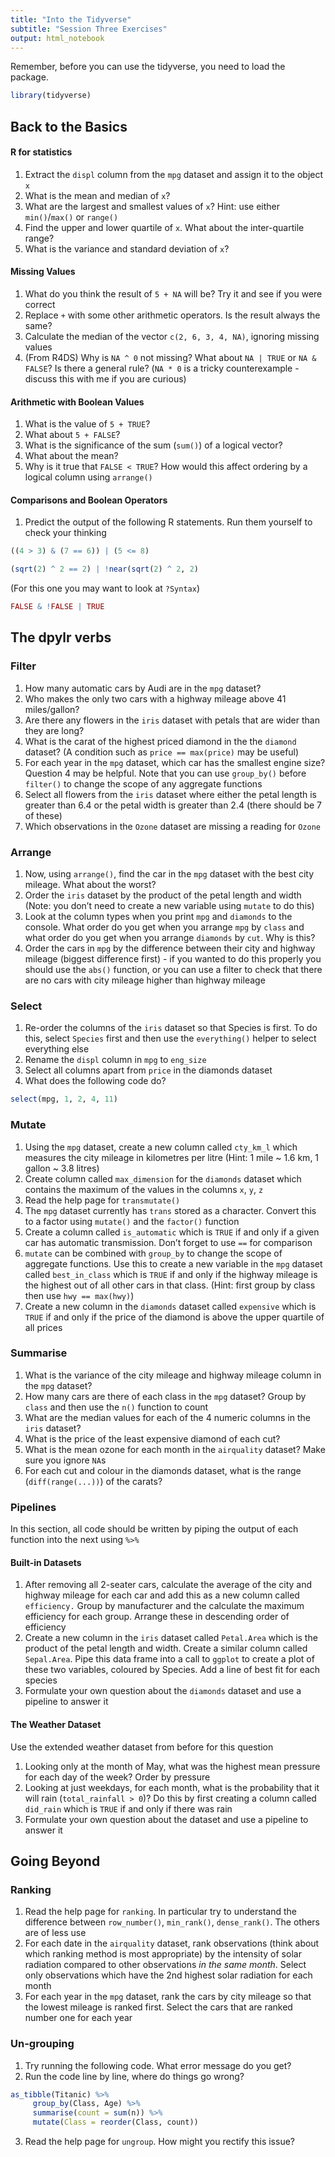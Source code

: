 ```yaml
---
title: "Into the Tidyverse"
subtitle: "Session Three Exercises"
output: html_notebook
---
```


Remember, before you can use the tidyverse, you need to load the package.

```r
library(tidyverse)
```

## Back to the Basics

#### R for statistics

1. Extract the `displ` column from the `mpg` dataset and assign it to the object `x`
2. What is the mean and median of `x`?
3. What are the largest and smallest values of `x`? Hint: use either `min()`/`max()` or `range()`
4. Find the upper and lower quartile of `x`. What about the inter-quartile range?
5. What is the variance and standard deviation of `x`?

#### Missing Values

1. What do you think the result of `5 + NA` will be? Try it and see if you were correct
2. Replace `+` with some other arithmetic operators. Is the result always the same?
3. Calculate the median of the vector `c(2, 6, 3, 4, NA)`, ignoring missing values
4. (From R4DS) Why is `NA ^ 0` not missing? What about `NA | TRUE` or `NA & FALSE`? Is there a general rule? (`NA * 0` is a tricky counterexample - discuss this with me if you are curious)

#### Arithmetic with Boolean Values

1. What is the value of `5 + TRUE`?
2. What about `5 + FALSE`?
3. What is the significance of the sum (`sum()`) of a logical vector?
4. What about the mean?
5. Why is it true that `FALSE < TRUE`? How would this affect ordering by a logical column using `arrange()`

#### Comparisons and Boolean Operators

1. Predict the output of the following R statements. Run them yourself to check your thinking

```r
((4 > 3) & (7 == 6)) | (5 <= 8)
```

```r
(sqrt(2) ^ 2 == 2) | !near(sqrt(2) ^ 2, 2)
```

(For this one you may want to look at `?Syntax`)

```r
FALSE & !FALSE | TRUE
```

## The dpylr verbs

### Filter

1. How many automatic cars by Audi are in the `mpg` dataset?
2. Who makes the only two cars with a highway mileage above 41 miles/gallon?
3. Are there any flowers in the `iris` dataset with petals that are wider than they are long?
4. What is the carat of the highest priced diamond in the the `diamond` dataset? (A condition such as `price == max(price)` may be useful)
5. For each year in the `mpg` dataset, which car has the smallest engine size? Question 4 may be helpful. Note that you can use `group_by()` before `filter()` to change the scope of any aggregate functions
6. Select all flowers from the `iris` dataset where either the petal length is greater than 6.4 or the petal width is greater than 2.4 (there should be 7 of these)
7. Which observations in the `Ozone` dataset are missing a reading for `Ozone`

### Arrange

1. Now, using `arrange()`, find the car in the `mpg` dataset with the best city mileage. What about the worst?
2. Order the `iris` dataset by the product of the petal length and width (Note: you don't need to create a new variable using `mutate` to do this)
3. Look at the column types when you print `mpg` and `diamonds` to the console. What order do you get when you arrange `mpg` by `class` and what order do you get when you arrange `diamonds` by `cut`. Why is this?
4. Order the cars in `mpg` by the difference between their city and highway mileage (biggest difference first) - if you wanted to do this properly you should use the `abs()` function, or you can use a filter to check that there are no cars with city mileage higher than highway mileage

### Select

1. Re-order the columns of the `iris` dataset so that Species is first. To do this, select `Species` first and then use the `everything()` helper to select everything else
2. Rename the `displ` column in `mpg` to `eng_size`
3. Select all columns apart from `price` in the diamonds dataset
4. What does the following code do? 

```r
select(mpg, 1, 2, 4, 11)
```

### Mutate

1. Using the `mpg` dataset, create a new column called `cty_km_l` which measures the city mileage in kilometres per litre (Hint: 1 mile ~ 1.6 km, 1 gallon ~ 3.8 litres)
2. Create column called `max_dimension` for the `diamonds` dataset which contains the maximum of the values in the columns `x`, `y`, `z`
3. Read the help page for `transmutate()`
4. The `mpg` dataset currently has `trans` stored as a character. Convert this to a factor using `mutate()` and the `factor()` function
5. Create a column called `is_automatic` which is `TRUE` if and only if a given car has automatic transmission. Don't forget to use `==` for comparison
6. `mutate` can be combined with `group_by` to change the scope of aggregate functions. Use this to create a new variable in the `mpg` dataset called `best_in_class` which is `TRUE` if and only if the highway mileage is the highest out of all other cars in that class. (Hint: first group by class then use `hwy == max(hwy)`)
7. Create a new column in the `diamonds` dataset called `expensive` which is `TRUE` if and only if the price of the diamond is above the upper quartile of all prices

### Summarise

1. What is the variance of the city mileage and highway mileage column in the `mpg` dataset?
2. How many cars are there of each class in the `mpg` dataset? Group by `class` and then use the `n()` function to count
3. What are the median values for each of the 4 numeric columns in the `iris` dataset?
4. What is the price of the least expensive diamond of each cut?
5. What is the mean ozone for each month in the `airquality` dataset? Make sure you ignore `NA`s
6. For each cut and colour in the diamonds dataset, what is the range (`diff(range(...))`) of the carats?

### Pipelines

In this section, all code should be written by piping the output of each function into the next using `%>%`

#### Built-in Datasets

1. After removing all 2-seater cars, calculate the average of the city and highway mileage for each car and add this as a new column called `efficiency.` Group by manufacturer and the calculate the maximum efficiency for each group. Arrange these in descending order of efficiency
2. Create a new column in the `iris` dataset called `Petal.Area` which is the product of the petal length and width. Create a similar column called `Sepal.Area`. Pipe this data frame into a call to `ggplot` to create a plot of these two variables, coloured by Species. Add a line of best fit for each species
3. Formulate your own question about the `diamonds` dataset and use a pipeline to answer it

#### The Weather Dataset

Use the extended weather dataset from before for this question

1. Looking only at the month of May, what was the highest mean pressure for each day of the week? Order by pressure
2. Looking at just weekdays, for each month, what is the probability that it will rain (`total_rainfall > 0`)? Do this by first creating a column called `did_rain` which is `TRUE` if and only if there was rain
3. Formulate your own question about the dataset and use a pipeline to answer it

## Going Beyond

### Ranking

1. Read the help page for `ranking`. In particular try to understand the difference between `row_number()`, `min_rank()`, `dense_rank()`. The others are of less use
2. For each date in the `airquality` dataset, rank observations (think about which ranking method is most appropriate) by the intensity of solar radiation compared to other observations _in the same month_. Select only observations which have the 2nd highest solar radiation for each month
3. For each year in the `mpg` dataset, rank the cars by city mileage so that the lowest mileage is ranked first. Select the cars that are ranked number one for each year

### Un-grouping

1. Try running the following code. What error message do you get?
2. Run the code line by line, where do things go wrong?

```r
as_tibble(Titanic) %>% 
     group_by(Class, Age) %>% 
     summarise(count = sum(n)) %>% 
     mutate(Class = reorder(Class, count))
```

3. Read the help page for `ungroup`. How might you rectify this issue?